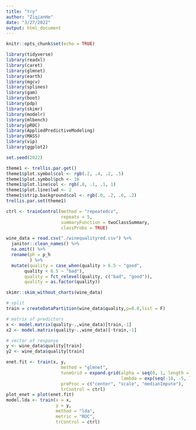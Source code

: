---
title: "try"
author: "ZiqianHe"
date: "3/27/2022"
output: html_document
---

```{r setup, include=FALSE}
knitr::opts_chunk$set(echo = TRUE)
```



```{r, include=FALSE}
library(tidyverse)
library(readxl)
library(caret)
library(glmnet)
library(earth)
library(mgcv)
library(splines)
library(gam)
library(boot)
library(pdp)
library(skimr)
library(modelr)
library(mlbench)
library(pROC)
library(AppliedPredictiveModeling)
library(MASS)
library(vip)
library(ggplot2)

set.seed(2022)

theme1 <- trellis.par.get()
theme1$plot.symbol$col <- rgb(.2, .4, .2, .5)
theme1$plot.symbol$pch <- 16
theme1$plot.line$col <- rgb(.8, .1, .1, 1)
theme1$plot.line$lwd <- 2
theme1$strip.background$col <- rgb(.0, .2, .6, .2)
trellis.par.set(theme1)
```


```{r ,echo=F,warning=FALSE}
ctrl <- trainControl(method = "repeatedcv",
                     repeats = 5,
                     summaryFunction = twoClassSummary,
                     classProbs = TRUE)

wine_data = read.csv("./winequalityred.csv") %>%
  janitor::clean_names() %>%
  na.omit() %>%
  rename(ph = p_h
         ) %>% 
  mutate(quality = case_when(quality > 6.5 ~ "good",
       quality < 6.5 ~ "bad"),
       quality = fct_relevel(quality, c("bad", "good")),
       quality = as.factor(quality))

skimr::skim_without_charts(wine_data)

# split
train = createDataPartition(wine_data$quality,p=0.8,list = F)

# matrix of predictors 
x <- model.matrix(quality~.,wine_data)[train,-1]
x2 <- model.matrix(quality~.,wine_data)[-train,-1]

# vector of response
y <- wine_data$quality[train]
y2 <- wine_data$quality[train]


```


```{r,echo=F,warning=FALSE}
enet.fit <- train(x, y,
                     method = "glmnet",
                     tuneGrid = expand.grid(alpha = seq(0, 1, length = 5), 
                                            lambda = exp(seq(-10, -5, length=50))),
                     preProc = c("center", "scale", "medianImpute"),
                     trControl = ctrl)
plot_enet = plot(enet.fit)
model.lda <- train(x = x,
                   y = y,
                   method = "lda",
                   metric = "ROC",
                   trControl = ctrl)
```

